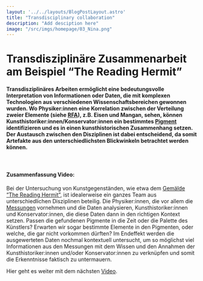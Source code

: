 ```yaml
---
layout: '../../layouts/BlogPostLayout.astro'
title: "Transdisciplinary collaboration"
description: "Add desciption here"
image: "/src/imgs/homepage/03_Nina.png"
---
```


# Transdisziplinäre Zusammenarbeit am Beispiel “The Reading Hermit”

#### Transdisziplinäres Arbeiten ermöglicht eine bedeutungsvolle Interpretation von Informationen oder Daten, die mit komplexen Technologien aus verschiedenen Wissenschaftsbereichen gewonnen wurden. Wo Physiker:innen eine Korrelation zwischen der Verteilung zweier Elemente (siehe <a href="/keywords/xrf/">RFA</a>), z.B. Eisen und Mangan, sehen, können Kunsthistoriker:innen/Konservator:innen ein bestimmtes <a href="/keywords/pigments/">Pigment</a> identifizieren und es in einen kunsthistorischen Zusammenhang setzen. Der Austausch zwischen den Disziplinen ist dabei entscheidend, da somit Artefakte aus den unterschiedlichsten Blickwinkeln betrachtet werden können. 

<YouTube url="https://www.youtube-nocookie.com/embed/pE5xBL9x3vA?si=mYV0rG6MATNmPqJ2"/>
&nbsp;

#### Zusammenfassung Video:
Bei der Untersuchung von Kunstgegenständen, wie etwa dem <a href="/posts/the-reading-hermit/">Gemälde “The Reading Hermit”</a>, ist idealerweise ein ganzes Team aus unterschiedlichen Disziplinen beteilig.
Die Physiker:innen, die vor allem die <a href="/posts/xrf/">Messungen</a> vornehmen und die Daten analysieren, Kunsthistoriker:innen und Konservator:innen, die diese Daten dann in den richtigen Kontext setzen.
Passen die gefundenen Pigmente in die Zeit oder die Palette des Künstlers? Erwarten wir sogar bestimmte Elemente in den Pigmenten, oder welche, die gar nicht vorkommen dürften?
Im Endeffekt werden die ausgewerteten Daten nochmal kontextuell untersucht, um so möglichst viel Informationen aus den Messungen mit dem Wissen und den Annahmen der Kunsthistoriker:innen und/oder Konservator:innen zu verknüpfen und somit die Erkenntnisse faktisch zu untermauern.

Hier geht es weiter mit dem nächsten <a href="/posts/xray-and-xrf/">Video</a>.